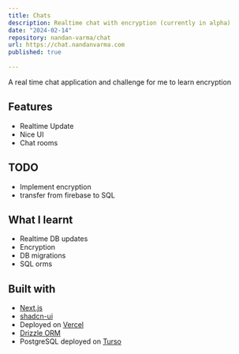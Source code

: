 ```yaml
---
title: Chats
description: Realtime chat with encryption (currently in alpha) 
date: "2024-02-14"
repository: nandan-varma/chat
url: https://chat.nandanvarma.com
published: true
  
---
```


A real time chat application and challenge for me to learn encryption

## Features

- Realtime Update
- Nice UI
- Chat rooms

## TODO
- Implement encryption
- transfer from firebase to SQL

## What I learnt

- Realtime DB updates
- Encryption
- DB migrations
- SQL orms


## Built with

- [Next.js](https://nextjs.org)
- [shadcn-ui](https://ui.shadcn.com/)
- Deployed on [Vercel](https://vercel.com)
- [Drizzle ORM](https://orm.drizzle.team/)
- PostgreSQL deployed on [Turso](https://turso.tech/)